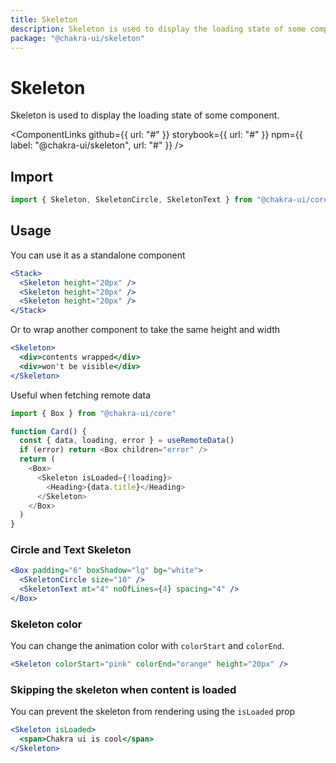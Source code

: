 ```yaml
---
title: Skeleton
description: Skeleton is used to display the loading state of some component
package: "@chakra-ui/skeleton"
---
```



# Skeleton

Skeleton is used to display the loading state of some component.

<ComponentLinks
  github={{ url: "#" }}
  storybook={{ url: "#" }}
  npm={{ label: "@chakra-ui/skeleton", url: "#" }}
/>

<carbon-ad></carbon-ad>

## Import

```js
import { Skeleton, SkeletonCircle, SkeletonText } from "@chakra-ui/core"
```

## Usage

You can use it as a standalone component

```jsx
<Stack>
  <Skeleton height="20px" />
  <Skeleton height="20px" />
  <Skeleton height="20px" />
</Stack>
```

Or to wrap another component to take the same height and width

```jsx
<Skeleton>
  <div>contents wrapped</div>
  <div>won't be visible</div>
</Skeleton>
```

Useful when fetching remote data

```js live=false
import { Box } from "@chakra-ui/core"

function Card() {
  const { data, loading, error } = useRemoteData()
  if (error) return <Box children="error" />
  return (
    <Box>
      <Skeleton isLoaded={!loading}>
        <Heading>{data.title}</Heading>
      </Skeleton>
    </Box>
  )
}
```

### Circle and Text Skeleton

```jsx
<Box padding="6" boxShadow="lg" bg="white">
  <SkeletonCircle size="10" />
  <SkeletonText mt="4" noOfLines={4} spacing="4" />
</Box>
```

### Skeleton color

You can change the animation color with `colorStart` and `colorEnd`.

```jsx
<Skeleton colorStart="pink" colorEnd="orange" height="20px" />
```

### Skipping the skeleton when content is loaded

You can prevent the skeleton from rendering using the `isLoaded` prop

```jsx
<Skeleton isLoaded>
  <span>Chakra ui is cool</span>
</Skeleton>
```
